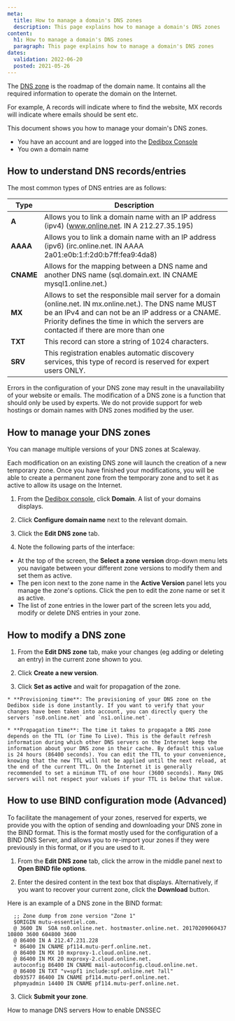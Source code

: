 ```yaml
---
meta:
  title: How to manage a domain's DNS zones
  description: This page explains how to manage a domain's DNS zones
content:
  h1: How to manage a domain's DNS zones
  paragraph: This page explains how to manage a domain's DNS zones
dates:
  validation: 2022-06-20
  posted: 2021-05-26
---
```


The [DNS zone](/dedibox-network/domains/concepts/#dns-zone) is the roadmap of the domain name. It contains all the required information to operate the domain on the Internet.

For example, A records will indicate where to find the website, MX records will indicate where emails should be sent etc.

This document shows you how to manage your domain's DNS zones.


<Message type="requirement">

  - You have an account and are logged into the [Dedibox Console](https://console.online.net) 
  - You own a domain name
  
</Message>


## How to understand DNS records/entries 

The most common types of DNS entries are as follows:

| Type        | Description     | 
| ----------- | --------------- | 
| **A**       | Allows you to link a domain name with an IP address (ipv4) (www.online.net. IN A 212.27.35.195) | 
| **AAAA**    | Allows you to link a domain name with an IP address (ipv6) (irc.online.net. IN AAAA 2a01:e0b:1:f:2d0:b7ff:fea9:4da8)|
| **CNAME**   | Allows for the mapping between a DNS name and another DNS name (sql.domain.ext. IN CNAME mysql1.online.net.) |  
| **MX**      | Allows to set the responsible mail server for a domain (online.net. IN mx.online.net.). The DNS name MUST be an IPv4 and can not be an IP address or a CNAME. Priority defines the time in which the servers are contacted if there are more than one |
| **TXT**     | This record can store a string of 1024 characters. |
| **SRV**     | This registration enables automatic discovery services, this type of record is reserved for expert users ONLY. |

<Message type="important">

Errors in the configuration of your DNS zone may result in the unavailability of your website or emails. The modification of a DNS zone is a function that should only be used by experts. We do not provide support for web hostings or domain names with DNS zones modified by the user. 

</Message>

## How to manage your DNS zones

You can manage multiple versions of your DNS zones at Scaleway.

Each modification on an existing DNS zone will launch the creation of a new temporary zone. Once you have finished your modifications, you will be able to create a permanent zone from the temporary zone and to set it as active to allow its usage on the Internet.

1. From the [Dedibox console](https://console.online.net), click **Domain**. A list of your domains displays.

2. Click **Configure domain name** next to the relevant domain. 

  <Lightbox src="scaleway-domain-configure.webp" alt="" />

3. Click the **Edit DNS zone** tab.

  <Lightbox src="scaleway-edit-dns-zone.webp" alt="" />

4. Note the following parts of the interface:

  - At the top of the screen, the **Select a zone version** drop-down menu lets you navigate between your different zone versions to modify them and set them as active.
  - The pen icon next to the zone name in the **Active Version** panel lets you manage the zone's options. Click the pen to edit the zone name or set it as active.
  - The list of zone entries in the lower part of the screen lets you add, modify or delete DNS entries in your zone.

## How to modify a DNS zone

1. From the **Edit DNS zone** tab, make your changes (eg adding or deleting an entry) in the current zone shown to you.

2. Click **Create a new version**.

3. Click **Set as active** and wait for propagation of the zone.

  <Message type="note">

    * **Provisioning time**: The provisioning of your DNS zone on the Dedibox side is done instantly. If you want to verify that your changes have been taken into account, you can directly query the servers `ns0.online.net` and `ns1.online.net`.
    
    * **Propagation time**: The time it takes to propagate a DNS zone depends on the TTL (or Time To Live). This is the default refresh information during which other DNS servers on the Internet keep the information about your DNS zone in their cache. By default this value is 24 hours (86400 seconds). You can edit the TTL to your convenience, knowing that the new TTL will not be applied until the next reload, at the end of the current TTL. On the Internet it is generally recommended to set a minimum TTL of one hour (3600 seconds). Many DNS servers will not respect your values if your TTL is below that value.

  </Message>

## How to use BIND configuration mode (Advanced)

To facilitate the management of your zones, reserved for experts, we provide you with the option of sending and downloading your DNS zone in the BIND format. This is the format mostly used for the configuration of a BIND DNS Server, and allows you to re-import your zones if they were previously in this format, or if you are used to it. 

1. From the **Edit DNS zone** tab, click the arrow in the middle panel next to **Open BIND file options**.

2. Enter the desired content in the text box that displays. Alternatively, if you want to recover your current zone, click the **Download** button.

  Here is an example of a DNS zone in the BIND format:

  ```
    ;; Zone dump from zone version "Zone 1"
    $ORIGIN mutu-essentiel.com.
    @ 3600 IN  SOA ns0.online.net. hostmaster.online.net. 20170209060437 10800 3600 604800 3600
    @ 86400 IN A 212.47.231.228
    * 86400 IN CNAME pf114.mutu-perf.online.net.
    @ 86400 IN MX 10 mxproxy-1.cloud.online.net.
    @ 86400 IN MX 20 mxproxy-2.cloud.online.net.
    autoconfig 86400 IN CNAME mail-autoconfig.cloud.online.net.
    @ 86400 IN TXT "v=spf1 include:spf.online.net ?all"
    db93577 86400 IN CNAME pf114.mutu-perf.online.net.
    phpmyadmin 14400 IN CNAME pf114.mutu-perf.online.net.
  ```

3. Click **Submit your zone**.

<Navigation title="See Also">
  <PreviousButton to="/dedibox-network/domains/how-to/manage-dns-servers/">How to manage DNS servers</PreviousButton>
  <NextButton to="/dedibox-network/domains/how-to/enable-dnssec/">How to enable DNSSEC</NextButton>
</Navigation>
